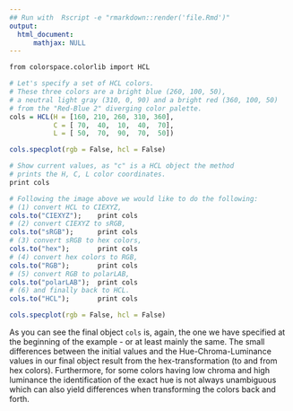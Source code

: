 ```yaml
---
## Run with  Rscript -e "rmarkdown::render('file.Rmd')"
output:
  html_document:
      mathjax: NULL
---
```



```r
from colorspace.colorlib import HCL

# Let's specify a set of HCL colors.
# These three colors are a bright blue (260, 100, 50),
# a neutral light gray (310, 0, 90) and a bright red (360, 100, 50)
# from the "Red-Blue 2" diverging color palette.
cols = HCL(H = [160, 210, 260, 310, 360],
           C = [ 70,  40,  10,  40,  70],
           L = [ 50,  70,  90,  70,  50])

cols.specplot(rgb = False, hcl = False)

# Show current values, as "c" is a HCL object the method
# prints the H, C, L color coordinates.
print cols

# Following the image above we would like to do the following:
# (1) convert HCL to CIEXYZ,
cols.to("CIEXYZ");    print cols
# (2) convert CIEXYZ to sRGB,
cols.to("sRGB");      print cols
# (3) convert sRGB to hex colors,
cols.to("hex");       print cols
# (4) convert hex colors to RGB,
cols.to("RGB");       print cols
# (5) convert RGB to polarLAB,
cols.to("polarLAB");  print cols
# (6) and finally back to HCL.
cols.to("HCL");       print cols

cols.specplot(rgb = False, hcl = False)
```

As you can see the final object `cols` is, again, the one we have
specified at the beginning of the example - or at least mainly the
same. The small differences between the initial values and the
Hue-Chroma-Luminance values in our final object result from the
hex-transformation (to and from hex colors). Furthermore, for some
colors having low chroma and high luminance the identification of
the exact hue is not always unambiguous which can also yield
differences when transforming the colors back and forth.
